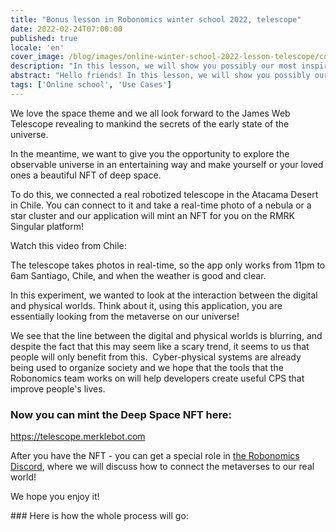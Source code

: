```yaml
---
title: "Bonus lesson in Robonomics winter school 2022, telescope"
date: 2022-02-24T07:00:00
published: true
locale: 'en'
cover_image: /blog/images/online-winter-school-2022-lesson-telescope/cover.jpg
description: "In this lesson, we will show you possibly our most inspiring app so far. We love the space theme and we all look forward to the James Web Telescope revealing to mankind the secrets of the early state of the universe."
abstract: "Hello friends! In this lesson, we will show you possibly our most inspiring app so far."
tags: ['Online school', 'Use Cases']
---
```


<PostExpiredInfo/>

We love the space theme and we all look forward to the James Web Telescope revealing to mankind the secrets of the early state of the universe.

In the meantime, we want to give you the opportunity to explore the observable universe in an entertaining way and make yourself or your loved ones a beautiful NFT of deep space.

To do this, we connected a real robotized telescope in the Atacama Desert in Chile. You can connect to it and take a real-time photo of a nebula or a star cluster and our application will mint an NFT for you on the RMRK Singular platform!

Watch this video from Chile:

<YouTube id="https://youtu.be/Up8hESnXnaY" posterQuality="max" />

The telescope takes photos in real-time, so the app only works from 11pm to 6am Santiago, Chile, and when the weather is good and clear.

In this experiment, we wanted to look at the interaction between the digital and physical worlds. Think about it, using this application, you are essentially looking from the metaverse on our universe!

We see that the line between the digital and physical worlds is blurring, and despite the fact that this may seem like a scary trend, it seems to us that people will only benefit from this.  Cyber-physical systems are already being used to organize society and we hope that the tools that the Robonomics team works on will help developers create useful CPS that improve people's lives.

<TextCard>

### Now you can mint the Deep Space NFT here:

https://telescope.merklebot.com

After you have the NFT - you can get a special role in [the Robonomics Discord](https://discord.gg/JpaN2XAmqY), where we will discuss how to connect the metaverses to our real world!

We hope you enjoy it!

</TextCard>

<TextCard>
### Here is how the whole process will go:

<YouTube id="https://youtu.be/q7yaqlmrzZs" posterQuality="max"/>
</TextCard>
